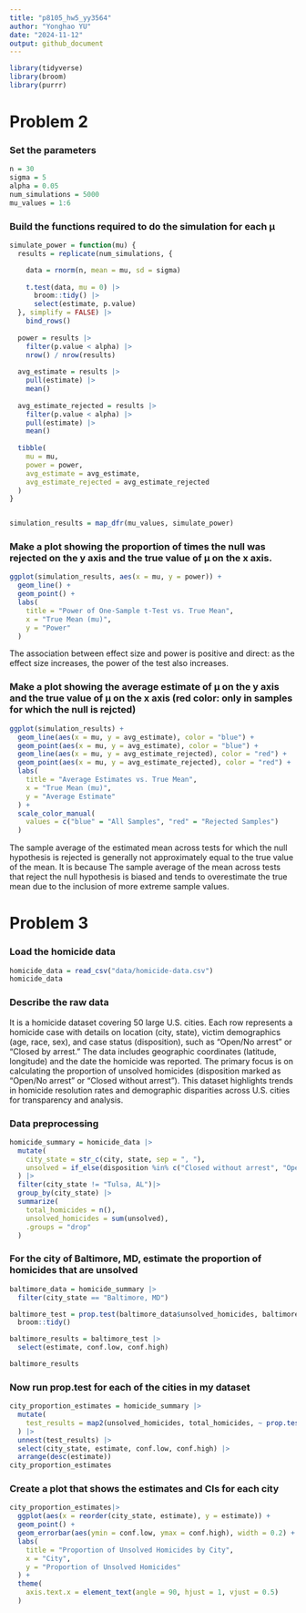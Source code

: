 ```yaml
---
title: "p8105_hw5_yy3564"
author: "Yonghao YU"
date: "2024-11-12"
output: github_document
---
```


```r
library(tidyverse)
library(broom)
library(purrr)
```
# Problem 2

### Set the parameters
```r
n = 30
sigma = 5
alpha = 0.05
num_simulations = 5000
mu_values = 1:6
```

### Build the functions required to do the simulation for each μ
```r
simulate_power = function(mu) {
  results = replicate(num_simulations, {

    data = rnorm(n, mean = mu, sd = sigma)
    
    t.test(data, mu = 0) |>
      broom::tidy() |>
      select(estimate, p.value)
  }, simplify = FALSE) |>
    bind_rows() 
  
  power = results |>
    filter(p.value < alpha) |>
    nrow() / nrow(results)
  
  avg_estimate = results |>
    pull(estimate) |>
    mean()
  
  avg_estimate_rejected = results |>
    filter(p.value < alpha) |>
    pull(estimate) |>
    mean()
  
  tibble(
    mu = mu,
    power = power,
    avg_estimate = avg_estimate,
    avg_estimate_rejected = avg_estimate_rejected
  )
}


simulation_results = map_dfr(mu_values, simulate_power)
```

### Make a plot showing the proportion of times the null was rejected on the y axis and the true value of μ on the x axis.
```r
ggplot(simulation_results, aes(x = mu, y = power)) +
  geom_line() +
  geom_point() +
  labs(
    title = "Power of One-Sample t-Test vs. True Mean",
    x = "True Mean (mu)",
    y = "Power"
  )
```

The association between effect size and power is positive and direct: as the effect size increases, the power of the test also increases.

### Make a plot showing the average estimate of μ on the y axis and the true value of μ on the x axis (red color: only in samples for which the null is rejcted)
```r
ggplot(simulation_results) +
  geom_line(aes(x = mu, y = avg_estimate), color = "blue") +
  geom_point(aes(x = mu, y = avg_estimate), color = "blue") +
  geom_line(aes(x = mu, y = avg_estimate_rejected), color = "red") +
  geom_point(aes(x = mu, y = avg_estimate_rejected), color = "red") +
  labs(
    title = "Average Estimates vs. True Mean",
    x = "True Mean (mu)",
    y = "Average Estimate"
  ) +
  scale_color_manual(
    values = c("blue" = "All Samples", "red" = "Rejected Samples")
  )
```

The sample average of the estimated mean across tests for which the null hypothesis is rejected is generally not approximately equal to the true value of the mean.
It is because The sample average of the mean across tests that reject the null hypothesis is biased and tends to overestimate the true mean due to the inclusion of more extreme sample values.

# Problem 3

### Load the homicide data
```r
homicide_data = read_csv("data/homicide-data.csv")
homicide_data
```
### Describe the raw data
It is a homicide dataset covering 50 large U.S. cities. Each row represents a homicide case with details on location (city, state), victim demographics (age, race, sex), and case status (disposition), such as "Open/No arrest" or "Closed by arrest." The data includes geographic coordinates (latitude, longitude) and the date the homicide was reported. The primary focus is on calculating the proportion of unsolved homicides (disposition marked as "Open/No arrest" or "Closed without arrest"). This dataset highlights trends in homicide resolution rates and demographic disparities across U.S. cities for transparency and analysis.

### Data preprocessing

```r
homicide_summary = homicide_data |>
  mutate(
    city_state = str_c(city, state, sep = ", "),
    unsolved = if_else(disposition %in% c("Closed without arrest", "Open/No arrest"), 1, 0)
  ) |>
  filter(city_state != "Tulsa, AL")|>
  group_by(city_state) |>
  summarize(
    total_homicides = n(),
    unsolved_homicides = sum(unsolved),
    .groups = "drop"
  ) 
```

### For the city of Baltimore, MD, estimate the proportion of homicides that are unsolved
```r
baltimore_data = homicide_summary |>
  filter(city_state == "Baltimore, MD")

baltimore_test = prop.test(baltimore_data$unsolved_homicides, baltimore_data$total_homicides) |>
  broom::tidy()

baltimore_results = baltimore_test |>
  select(estimate, conf.low, conf.high)

baltimore_results
```

### Now run prop.test for each of the cities in my dataset
```r
city_proportion_estimates = homicide_summary |>
  mutate(
    test_results = map2(unsolved_homicides, total_homicides, ~ prop.test(.x, .y) |> tidy())
  ) |>
  unnest(test_results) |>
  select(city_state, estimate, conf.low, conf.high) |>
  arrange(desc(estimate))
city_proportion_estimates
```

### Create a plot that shows the estimates and CIs for each city
```r
city_proportion_estimates|>
  ggplot(aes(x = reorder(city_state, estimate), y = estimate)) +
  geom_point() +
  geom_errorbar(aes(ymin = conf.low, ymax = conf.high), width = 0.2) +
  labs(
    title = "Proportion of Unsolved Homicides by City",
    x = "City",
    y = "Proportion of Unsolved Homicides"
  ) +
  theme(
    axis.text.x = element_text(angle = 90, hjust = 1, vjust = 0.5)
  )
```